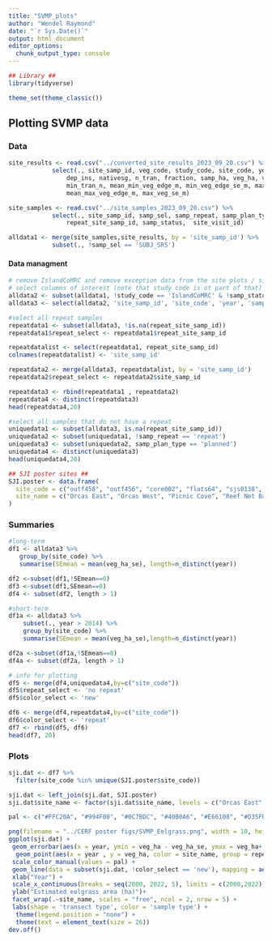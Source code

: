 ```yaml
---
title: "SVMP_plots"
author: "Wendel Raymond"
date: "`r Sys.Date()`"
output: html_document
editor_options: 
  chunk_output_type: console
---
```

```r
## Library ##
library(tidyverse)

theme_set(theme_classic())
```

## Plotting SVMP data

### Data
```r
site_results <- read.csv("../converted_site_results_2023_09_20.csv") %>%
			select(., site_samp_id, veg_code, study_code, site_code, year,
				dep_ins, nativesg, n_tran, fraction, samp_ha, veg_ha, veg_ha_se,
				min_tran_n, mean_min_veg_edge_m, min_veg_edge_se_m, max_tran_n, 
				mean_max_veg_edge_m, max_veg_se_m)

site_samples <- read.csv("../site_samples_2023_09_20.csv") %>%
			select(., site_samp_id, samp_sel, samp_repeat, samp_plan_type, 
				repeat_site_samp_id, samp_status,  site_visit_id)

alldata1 <- merge(site_samples,site_results, by = 'site_samp_id') %>%
			subset(., !samp_sel == 'SUBJ_SRS')
```

#### Data managment
```r
# remove IslandCoMRC and remove exception data from the site plots / site regression data
# select columns of interest (note that study code is ot part of that)
alldata2 <- subset(alldata1, !study_code == 'IslandCoMRC' & !samp_status == 'exception')
alldata3 <- select(alldata2, 'site_samp_id', 'site_code', 'year', 'samp_sel', 'samp_repeat', 'samp_plan_type', 'repeat_site_samp_id', 'n_tran', 'fraction', 'samp_ha', 'veg_ha', 'veg_ha_se')

#select all repeat samples
repeatdata1 <- subset(alldata3, !is.na(repeat_site_samp_id))
repeatdata1$repeat_select <- repeatdata1$repeat_site_samp_id

repeatdatalist <- select(repeatdata1, repeat_site_samp_id)
colnames(repeatdatalist) <- 'site_samp_id'

repeatdata2 <- merge(alldata3, repeatdatalist, by = 'site_samp_id')
repeatdata2$repeat_select <- repeatdata2$site_samp_id

repeatdata3 <- rbind(repeatdata1 , repeatdata2)
repeatdata4 <- distinct(repeatdata3)
head(repeatdata4,20)

#select all samples that do not have a repeat
uniquedata1 <- subset(alldata3, is.na(repeat_site_samp_id))
uniquedata2 <- subset(uniquedata1, !samp_repeat == 'repeat')
uniquedata3 <- subset(uniquedata2, samp_plan_type == 'planned')
uniquedata4 <- distinct(uniquedata3)
head(uniquedata4,20)

## SJI poster sites ##
SJI.poster <- data.frame(
  site_code = c("outf458", "outf456", "core002", "flats64", "sjs0138", "flats53", "flats55", "flats66", "flats61"),
  site_name = c("Orcas East", "Orcas West", "Picnic Cove", "Reef Net Bay", "Jackson Beach", "Westcott Bay", "Mitchell Bay", "Shallow Bay", "Shoal Bay")
)
```

### Summaries
```r
#long-term
df1 <- alldata3 %>% 
   group_by(site_code) %>%
   summarise(SEmean = mean(veg_ha_se), length=n_distinct(year))

df2 <-subset(df1,!SEmean==0)
df3 <-subset(df1,SEmean==0)
df4 <- subset(df2, length > 1)

#short-term
df1a <- alldata3 %>% 
	subset(., year > 2014) %>%
	group_by(site_code) %>%
  	summarise(SEmean = mean(veg_ha_se),length=n_distinct(year))

df2a <-subset(df1a,!SEmean==0)
df4a <- subset(df2a, length > 1)

# info for plotting 
df5 <- merge(df4,uniquedata4,by=c("site_code"))
df5$repeat_select <- 'no repeat'
df5$color_select <- 'new'

df6 <- merge(df4,repeatdata4,by=c("site_code"))
df6$color_select <- 'repeat'
df7 <- rbind(df5, df6)
head(df7, 20)
```

### Plots

```r
sji.dat <- df7 %>% 
  filter(site_code %in% unique(SJI.poster$site_code))

sji.dat <- left_join(sji.dat, SJI.poster)
sji.dat$site_name <- factor(sji.dat$site_name, levels = c("Orcas East", "Orcas West", "Picnic Cove", "Reef Net Bay", "Jackson Beach", "Westcott Bay", "Mitchell Bay", "Shallow Bay", "Shoal Bay"))

pal <- c("#FFC20A", "#994F00", "#0C7BDC", "#40B0A6", "#E66100", "#D35FB7", "#005AB5", "#D41159", "#454545")

png(filename = "../CERF poster figs/SVMP_Eelgrass.png", width = 10, height = 17.5, units = "in", res = 300)
ggplot(sji.dat) +
 geom_errorbar(aes(x = year, ymin = veg_ha - veg_ha_se, ymax = veg_ha+ veg_ha_se), width = 0, alpha = 0.7) +
  geom_point(aes(x = year , y = veg_ha, color = site_name, group = repeat_select, shape = color_select), size = 4, alpha = 0.7) +
 scale_color_manual(values = pal) +
 geom_line(data = subset(sji.dat, !color_select == 'new'), mapping = aes(x = year, y = veg_ha, group = repeat_select), linetype = 'dashed', linewidth = 0.5) +
 xlab("Year") +
 scale_x_continuous(breaks = seq(2000, 2022, 5), limits = c(2000,2022)) +
 ylab("Estimated eelgrass area (ha)")+
 facet_wrap(.~site_name, scales = "free", ncol = 2, nrow = 5) +
 labs(shape = 'transect type', color = 'sample type') +
  theme(legend.position = "none") +
  theme(text = element_text(size = 26))
dev.off()
```

